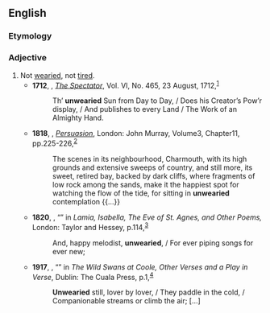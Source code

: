 ==English==

===Etymology===
{{prefix|en|un|wearied}}

===Adjective===
{{en-adj}}

# Not [[weary#Verb|wearied]], not [[tired#Adjective|tired]].
#* '''1712''', {{w|Joseph Addison}}, ''[[w:The Spectator (1711)|The Spectator]]'', Vol. VI, No. 465, 23 August, 1712,<sup>[https://catalog.hathitrust.org/Record/009330112]</sup>
#*: Th’ '''unwearied''' Sun from Day to Day,&nbsp;/ Does his Creator’s Pow’r display,&nbsp;/ And publishes to every Land&nbsp;/ The Work of an Almighty Hand.
#* '''1818''', {{w|Jane Austen}}, ''[[w:Persuasion (novel)|Persuasion]]'', London: John Murray, Volume{{nbsp}}3, Chapter{{nbsp}}11, pp.{{nbsp}}225-226,<sup>[https://archive.org/stream/northangerabbeyp141aust#page/n900/mode/1up]</sup>
#*: The scenes in its neighbourhood, Charmouth, with its high grounds and extensive sweeps of country, and still more, its sweet, retired bay, backed by dark cliffs, where fragments of low rock among the sands, make it the happiest spot for watching the flow of the tide, for sitting in '''unwearied''' contemplation {{...}}
#* '''1820''', {{w|John Keats}}, “{{w|Ode on a Grecian Urn}}” in ''Lamia, Isabella, The Eve of St. Agnes, and Other Poems,'' London: Taylor and Hessey, p.{{nbsp}}114,<sup>[https://catalog.hathitrust.org/Record/009183028]</sup>
#*: And, happy melodist, '''unwearied''',&nbsp;/ For ever piping songs for ever new;
#* '''1917''', {{w|William Butler Yeats}}, “{{w|The Wild Swans at Coole}}” in ''The Wild Swans at Coole, Other Verses and a Play in Verse'', Dublin: The Cuala Press, p.{{nbsp}}1,<sup>[https://archive.org/details/wildswansatcoole00yeatrich]</sup>
#*: '''Unwearied''' still, lover by lover,&nbsp;/ They paddle in the cold,&nbsp;/ Companionable streams or climb the air; [...]